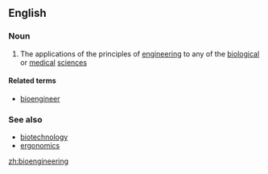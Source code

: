==English==

===Noun===
{{wikipedia}}
{{en-noun|-}}

# The applications of the principles of [[engineering]] to any of the [[biological]] or [[medical]] [[science]]s

====Related terms====
*[[bioengineer]]

===See also===
*[[biotechnology]]
*[[ergonomics]]

[[zh:bioengineering]]